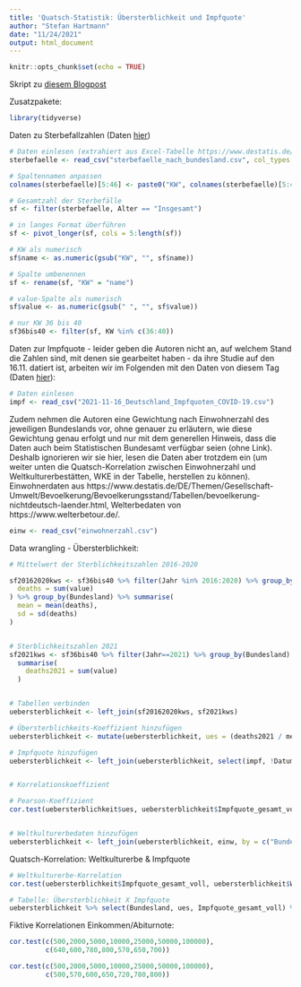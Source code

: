 ```yaml
---
title: 'Quatsch-Statistik: Übersterblichkeit und Impfquote'
author: "Stefan Hartmann"
date: "11/24/2021"
output: html_document
---
```


```r
knitr::opts_chunk$set(echo = TRUE)
```

Skript zu [diesem Blogpost](https://hartmast.wordpress.com/2021/11/24/quatsch-statistik-impfquote-und-ubersterblichkeit/)


Zusatzpakete:

```r
library(tidyverse)

```

Daten zu Sterbefallzahlen (Daten [hier](https://github.com/hartmast/uebersterblichkeit/blob/main/sterbefaelle.csv))

```r

# Daten einlesen (extrahiert aus Excel-Tabelle https://www.destatis.de/DE/Themen/Gesellschaft-Umwelt/Bevoelkerung/Sterbefaelle-Lebenserwartung/Tabellen/sonderauswertung-sterbefaelle.html?nn=209016)
sterbefaelle <- read_csv("sterbefaelle_nach_bundesland.csv", col_types = c("n", "n", "c", "c", rep("n", 42)))

# Spaltennamen anpassen
colnames(sterbefaelle)[5:46] <- paste0("KW", colnames(sterbefaelle)[5:46])

# Gesamtzahl der Sterbefälle
sf <- filter(sterbefaelle, Alter == "Insgesamt")

# in langes Format überführen
sf <- pivot_longer(sf, cols = 5:length(sf))

# KW als numerisch
sf$name <- as.numeric(gsub("KW", "", sf$name))

# Spalte umbenennen
sf <- rename(sf, "KW" = "name")

# value-Spalte als numerisch
sf$value <- as.numeric(gsub(" ", "", sf$value))

# nur KW 36 bis 40
sf36bis40 <- filter(sf, KW %in% c(36:40))

```

Daten zur Impfquote - leider geben die Autoren nicht an, auf welchem Stand die Zahlen sind, mit denen sie gearbeitet haben - da ihre Studie auf den 16.11. datiert ist, arbeiten wir im Folgenden mit den Daten von diesem Tag (Daten [hier](https://raw.githubusercontent.com/robert-koch-institut/COVID-19-Impfungen_in_Deutschland/master/Archiv/2021-11-16_Deutschland_Impfquoten_COVID-19.csv)):

```r

# Daten einlesen
impf <- read_csv("2021-11-16_Deutschland_Impfquoten_COVID-19.csv")


```

Zudem nehmen die Autoren eine Gewichtung nach Einwohnerzahl des jeweiligen Bundeslands vor, ohne genauer zu erläutern, wie diese Gewichtung genau erfolgt und nur mit dem generellen Hinweis, dass die Daten auch beim Statistischen Bundesamt verfügbar seien (ohne Link). Deshalb ignorieren wir sie hier, lesen die Daten aber trotzdem ein (um weiter unten die Quatsch-Korrelation zwischen Einwohnerzahl und Weltkulturerbestätten, WKE in der Tabelle, herstellen zu können). Einwohnerdaten aus  https://www.destatis.de/DE/Themen/Gesellschaft-Umwelt/Bevoelkerung/Bevoelkerungsstand/Tabellen/bevoelkerung-nichtdeutsch-laender.html, Welterbedaten von https://www.welterbetour.de/.

```r

einw <- read_csv("einwohnerzahl.csv")

```

Data wrangling - Übersterblichkeit:

```r

# Mittelwert der Sterblichkeitszahlen 2016-2020

sf20162020kws <- sf36bis40 %>% filter(Jahr %in% 2016:2020) %>% group_by(Bundesland, Jahr) %>% summarise(
  deaths = sum(value)
) %>% group_by(Bundesland) %>% summarise(
  mean = mean(deaths),
  sd = sd(deaths)
)


# Sterblichkeitszahlen 2021
sf2021kws <- sf36bis40 %>% filter(Jahr==2021) %>% group_by(Bundesland) %>%
  summarise(
    deaths2021 = sum(value)
  )


# Tabellen verbinden
uebersterblichkeit <- left_join(sf20162020kws, sf2021kws)

# Übersterblichkeits-Koeffizient hinzufügen
uebersterblichkeit <- mutate(uebersterblichkeit, ues = (deaths2021 / mean)*100)

# Impfquote hinzufügen
uebersterblichkeit <- left_join(uebersterblichkeit, select(impf, !Datum))


# Korrelationskoeffizient

# Pearson-Koeffizient
cor.test(uebersterblichkeit$ues, uebersterblichkeit$Impfquote_gesamt_voll)


# Weltkulturerbedaten hinzufügen
uebersterblichkeit <- left_join(uebersterblichkeit, einw, by = c("Bundesland" = "Land"))

```

Quatsch-Korrelation: Weltkulturerbe & Impfquote

```r

# Weltkulturerbe-Korrelation
cor.test(uebersterblichkeit$Impfquote_gesamt_voll, uebersterblichkeit$WKE)

# Tabelle: Übersterblichkeit X Impfquote
uebersterblichkeit %>% select(Bundesland, ues, Impfquote_gesamt_voll) %>% arrange(desc(Impfquote_gesamt_voll))

```

Fiktive Korrelationen Einkommen/Abiturnote:

```r

cor.test(c(500,2000,5000,10000,25000,50000,100000),
         c(640,600,780,800,570,650,700))

cor.test(c(500,2000,5000,10000,25000,50000,100000),
         c(500,570,600,650,720,780,800))


```

